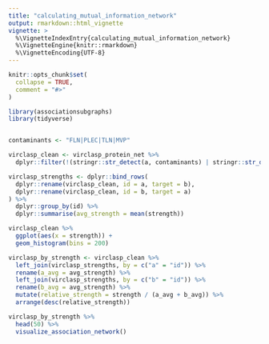 ```yaml
---
title: "calculating_mutual_information_network"
output: rmarkdown::html_vignette
vignette: >
  %\VignetteIndexEntry{calculating_mutual_information_network}
  %\VignetteEngine{knitr::rmarkdown}
  %\VignetteEncoding{UTF-8}
---
```


```r
knitr::opts_chunk$set(
  collapse = TRUE,
  comment = "#>"
)
```

```r
library(associationsubgraphs)
library(tidyverse)


contaminants <- "FLN|PLEC|TLN|MVP"

virclasp_clean <- virclasp_protein_net %>% 
  dplyr::filter(!(stringr::str_detect(a, contaminants) | stringr::str_detect(b, contaminants)))

virclasp_strengths <- dplyr::bind_rows(
  dplyr::rename(virclasp_clean, id = a, target = b),
  dplyr::rename(virclasp_clean, id = b, target = a)
) %>% 
  dplyr::group_by(id) %>% 
  dplyr::summarise(avg_strength = mean(strength))

```

```r
virclasp_clean %>% 
  ggplot(aes(x = strength)) +
  geom_histogram(bins = 200)
```

```r
virclasp_by_strength <- virclasp_clean %>% 
  left_join(virclasp_strengths, by = c("a" = "id")) %>% 
  rename(a_avg = avg_strength) %>% 
  left_join(virclasp_strengths, by = c("b" = "id")) %>% 
  rename(b_avg = avg_strength) %>% 
  mutate(relative_strength = strength / (a_avg + b_avg)) %>% 
  arrange(desc(relative_strength))

virclasp_by_strength %>% 
  head(50) %>%
  visualize_association_network()
```


